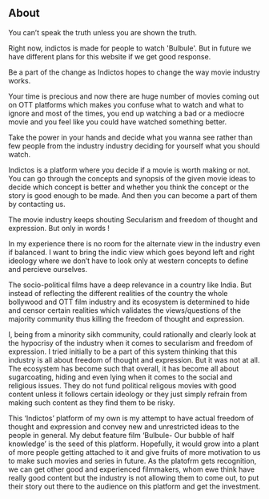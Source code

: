 ## About

You can’t speak the truth unless you are shown the truth.

Right now, indictos is made for people to watch 'Bulbule'. But in future we have different plans for this website if we get good response.

Be a part of the change as Indictos hopes to change the way movie industry works.

Your time is precious and now there are huge number of movies coming out on OTT platforms which makes you confuse what to watch and what to ignore and most of the times, you end up watching a bad or a mediocre movie and you feel like you could have watched something better.

Take the power in your hands and decide what you wanna see rather than few people from the industry industry deciding for yourself what you should watch.

Indictos is a platform where you decide if a movie is worth making or not. You can go through the concepts and synopsis of the given movie ideas to decide which concept is better and whether you think the concept or the story is good enough to be made. And then you can become a part of them by contacting us.

The movie industry keeps shouting Secularism and freedom of thought and expression. But only in words !

In my experience there is no room for the alternate view in the industry even if balanced. I want to bring the indic view which goes beyond left and right ideology where we don’t have to look only at western concepts to define and percieve ourselves.

The socio-political films have a deep relevance in a country like India. But instead of reflecting the different realities of the country the whole bollywood and OTT film industry and its ecosystem is determined to hide and censor certain realities which validates the views/questions of the majority community thus killing the freedom of thought and expression.

I, being from a minority sikh community, could rationally and clearly look at the hypocrisy of the industry when it comes to secularism and freedom of expression. I tried initially to be a part of this system thinking that this industry is all about freedom of thought and expression. But it was not at all. The ecosystem has become such that overall, it has become all about sugarcoating, hiding and even lying when it comes to the social and religious issues. They do not fund political religous movies with good content unless it follows certain ideology or they just simply refrain from making such content as they find them to be risky.

This ‘Indictos’ platform of my own is my attempt to have actual freedom of thought and expression and convey new and unrestricted ideas to the people in general. My debut feature film ‘Bulbule- Our bubble of half knowledge’ is the seed of this platform. Hopefully, it would grow into a plant of more people getting attached to it and give fruits of more motivation to us to make such movies and series in future. As the platofrm gets recognition, we can get other good and experienced filmmakers, whom ewe think have really good content but the industry is not allowing them to come out, to put their story out there to the audience on this platform and get the investment.
